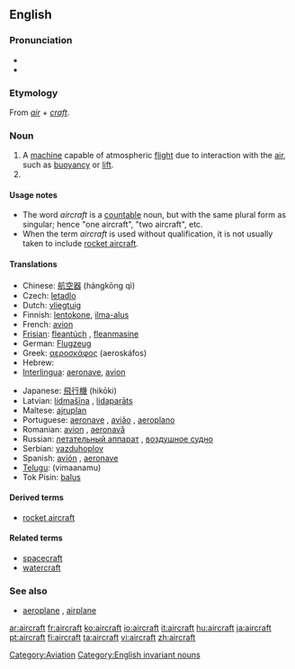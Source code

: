 {{wikipedia}}
==English==

===Pronunciation===
* {{IPA|/ɛəkɹɑː̩ft/}}
*{{audio|en-us-aircraft.ogg|Audio (US)}}

===Etymology===
From ''[[air]]'' + ''[[craft]]''.

===Noun===
{{en-noun|pl=aircraft}}

# A [[machine]] capable of atmospheric [[flight]] due to interaction with the [[air]], such as [[buoyancy]] or [[lift]].
# {{plural of|[[aircraft]]}}

====Usage notes====
*The word ''aircraft'' is a [[Appendix:Glossary#countable|countable]] noun, but with the same plural form as singular; hence "one aircraft", "two aircraft", etc.
*When the term ''aircraft'' is used without qualification, it is not usually taken to include [[rocket aircraft]].

====Translations====
{{trans-top|machine capable of atmospheric flight}}
*Chinese: [[航空器]] (hángkōng qì)
*Czech: [[letadlo]] {{n}}
*Dutch: [[vliegtuig]] {{n}}
*Finnish: [[lentokone]], [[ilma-alus]]
*French: [[avion]] {{m}}
*[[Frisian]]: [[fleantúch]] {{n}}, [[fleanmasine]]
*German: [[Flugzeug]] {{n}}
*Greek: [[αεροσκάφος]] (aeroskáfos) {{n}}
*Hebrew: {{t-|he|כלי טיס|sc=Hebr|alt=כְּלִי טַיִס|tr=kli-tayis}} {{m}}
*[[Interlingua]]: [[aeronave]], [[avion]]
{{trans-mid}}
*Japanese: [[飛行機]] (hikōki)
*Latvian: [[lidmašīna]] {{f}}, [[lidaparāts]] {{m}}
*Maltese: [[ajruplan]]
*Portuguese: [[aeronave]] {{f}}, [[avião]] {{m}}, [[aeroplano]] {{m}}
*Romanian: [[avion]] {{n}}, [[aeronavă]] {{f}}
*Russian: [[летательный аппарат]] {{m}}, [[воздушное судно]] {{n}}
*Serbian: [[vazduhoplov]]
*Spanish: [[avión]] {{m}}, [[aeronave]] {{m}}
*[[Telugu]]: {{t|te|విమానము}} (vimaanamu)
*Tok Pisin: [[balus]]
{{trans-bottom}}

====Derived terms====
*[[rocket aircraft]]

====Related terms====
*[[spacecraft]]
*[[watercraft]]

===See also===
*[[aeroplane]] {{italbrac|UK}}, [[airplane]] {{italbrac|US}}

[[Category:Aviation]]
[[Category:English invariant nouns]]

[[ar:aircraft]]
[[fr:aircraft]]
[[ko:aircraft]]
[[io:aircraft]]
[[it:aircraft]]
[[hu:aircraft]]
[[ja:aircraft]]
[[pt:aircraft]]
[[fi:aircraft]]
[[ta:aircraft]]
[[vi:aircraft]]
[[zh:aircraft]]